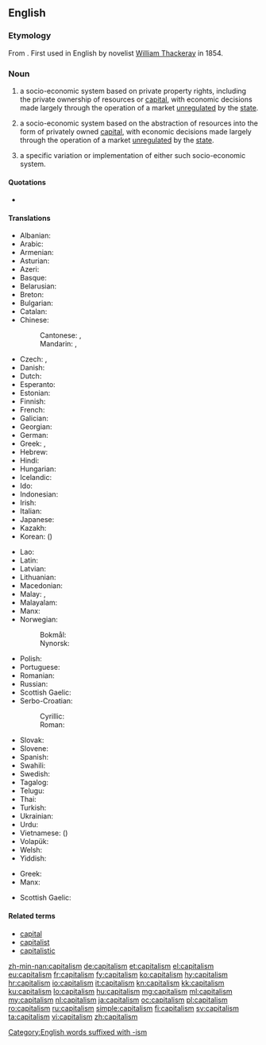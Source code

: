 ==English==
{{wikipedia}}

===Etymology===
From {{etyl|fr|en}} {{m|fr|capitalisme||the condition of one who is rich}}. First used in English by novelist [[w:William Thackeray|William Thackeray]] in 1854.

===Noun===
{{en-noun|~}}

# {{label|en|politics|uncountable}} a socio-economic system based on private property rights, including the private ownership of resources or [[capital]], with economic decisions made largely through the operation of a market [[unregulated]] by the [[state]].
# {{label|en|economics|uncountable}} a socio-economic system based on the abstraction of resources into the form of privately owned [[capital]], with economic decisions made largely through the operation of a market [[unregulated]] by the [[state]].
# {{label|en|countable}} a specific variation or implementation of either such socio-economic system.

====Quotations====
<!--unclear to what sense this first use (?) would belong. hardly surprising since there is no discernible difference between the first two senses-->
* {{quote-book|title=[[w:The Newcomes|The Newcomes]]: memoirs of a most respectable family|volume=2|page=75|author=[[w:William Makepeace Thackeray|William Makepeace Thackeray]]|year=1855|passage=The Prince de Moncontour took his place with great gravity at the Paris board, whither Barnes made frequent flying visits. The sense of '''capitalism''' sobered and dignified Paul de Florac: at the age of five-and-forty he was actually giving up being a young man, and was not ill-pleased at having to enlarge his waistcoats, and to show a little gray in his mustache.}}

====Translations====
{{trans-top|socio-economic system based on private property rights}}
* Albanian: {{t|sq|kapitalizmi}}
* Arabic: {{t|ar|رَأْسْمَالِيَّة|f|tr=raʾs-māliyya}}
* Armenian: {{t+|hy|կապիտալիզմ}}
* Asturian: {{t|ast|capitalismu|m}}
* Azeri: {{t|az|kapitalizm}}
* Basque: {{t|eu|kapitalismo}}
* Belarusian: {{t|be|капіталі́зм|m|sc=Cyrl}}
* Breton: {{t|br|kapitalouriezh|f}}
* Bulgarian: {{t|bg|капитали́зъм|m|sc=Cyrl}}
* Catalan: {{t|ca|capitalisme}}
* Chinese:
*: Cantonese: {{t|yue|資本主義|sc=Hani}}, {{t|yue|资本主义|tr=zi1 bun2 zyu2 ji3|sc=Hani}}
*: Mandarin: {{t|cmn|資本主義|sc=Hani}}, {{t+|cmn|资本主义|tr=zīběnzhǔyì|sc=Hani}}
* Czech: {{t+|cs|kapitalismus}}, {{t+|cs|kapitalizmus}}
* Danish: {{t|da|kapitalisme|c}}
* Dutch: {{t+|nl|kapitalisme|n}}
* Esperanto: {{t|eo|kapitalismo}}
* Estonian: {{t|et|kapitalism}}
* Finnish: {{t+|fi|kapitalismi}}
* French: {{t+|fr|capitalisme|m}}
* Galician: {{t+|gl|capitalismo|m}}
* Georgian: {{t|ka|კაპიტალიზმი}}
* German: {{t+|de|Kapitalismus|m}}
* Greek: {{t+|el|κεφαλαιοκρατία|f}}, {{t+|el|καπιταλισμός|m}}
* Hebrew: {{t+|he|קפיטליזם|m|tr=kapitalizm|sc=Hebr}}
* Hindi: {{t|hi|पूंजीवाद|m|tr=pū̃jīvād}}
* Hungarian: {{t+|hu|kapitalizmus}}
* Icelandic: {{t|is|auðvaldsskipulag}}
* Ido: {{t+|io|kapitalismo}}
* Indonesian: {{t+|id|kapitalisme}}
* Irish: {{t|ga|caipitleachas|m}}
* Italian: {{t+|it|capitalismo|m}}
* Japanese: {{t+|ja|資本主義|tr=しほんしゅぎ, shihonshugi}}
* Kazakh: {{t+|kk|капитализм|sc=Cyrl}}
* Korean: {{t+|ko|자본주의|sc=Kore}} ({{t+|ko|資本主義|sc=Kore}})
{{trans-mid}}
* Lao: {{t-needed|lo}}
* Latin: {{t|la|capitalismus|m}}
* Latvian: {{t|lv|kapitālisms|m}}
* Lithuanian: {{t|lt|kapitalizmas|m}}
* Macedonian: {{t|mk|капитали́зам|m}}
* Malay: {{t|ms|faham kapitalis}}, {{t|ms|kapitalisme}}
* Malayalam: {{t|ml|മുതലാളിത്തം|sc=Mlym}}
* Manx: {{t|gv|bun-argidys|m}}
* Norwegian:
*: Bokmål: {{t+|nb|kapitalisme|m}}
*: Nynorsk: {{t|nn|kapitalisme|m}}
* Polish: {{t+|pl|kapitalizm|m}}
* Portuguese: {{t+|pt|capitalismo|m}}
* Romanian: {{t+|ro|capitalism|n}}
* Russian: {{t+|ru|капитали́зм|m}}
* Scottish Gaelic: {{t|gd|calpachas|m}}
* Serbo-Croatian:
*: Cyrillic: {{t|sh|капиталѝзам|m}}
*: Roman: {{t+|sh|kapitalìzam|m}}
* Slovak: {{t|sk|kapitalizmus|m}}
* Slovene: {{t+|sl|kapitalizem|m}}
* Spanish: {{t+|es|capitalismo}}
* Swahili: {{t|sw|ubepari}}
* Swedish: {{t+|sv|kapitalism}}
* Tagalog: {{t|tl|puhunanan}}
* Telugu: {{t|te|పెట్టుబడిదారీ|sc=Telu}}
* Thai: {{t|th|ลัทธิทุนนิยม|tr=láttí thunniym|sc=Thai}}
* Turkish: {{t+|tr|kapitalizm}}
* Ukrainian: {{t+|uk|капіталі́зм|m|sc=Cyrl}}
* Urdu: {{t|ur|پونجیواد|m|tr=pū̃jīvād|sc=ur-Arab}}
* Vietnamese: {{t|vi|chủ nghĩa tư bản}} ({{t|vi|主義資本}})
* Volapük: {{t+|vo|katädim}}
* Welsh: {{t|cy|cyfalafiaeth|f}}
* Yiddish: {{t|yi|קאַפּיטאַליזם|m}}
{{trans-bottom}}

{{trans-top|socio-economic system based on the abstraction of resources}}
* Greek: {{t+|el|κεφαλαιοκρατία|f}}
* Manx: {{t|gv|bun-argidys|m}}
{{trans-mid}}
* Scottish Gaelic: {{t|gd|calpachas|m}}
{{trans-bottom}}

====Related terms====
* [[capital]]
* [[capitalist]]
* [[capitalistic]]

[[Category:English words suffixed with -ism]]

[[zh-min-nan:capitalism]]
[[de:capitalism]]
[[et:capitalism]]
[[el:capitalism]]
[[eu:capitalism]]
[[fr:capitalism]]
[[fy:capitalism]]
[[ko:capitalism]]
[[hy:capitalism]]
[[hr:capitalism]]
[[io:capitalism]]
[[it:capitalism]]
[[kn:capitalism]]
[[kk:capitalism]]
[[ku:capitalism]]
[[lo:capitalism]]
[[hu:capitalism]]
[[mg:capitalism]]
[[ml:capitalism]]
[[my:capitalism]]
[[nl:capitalism]]
[[ja:capitalism]]
[[oc:capitalism]]
[[pl:capitalism]]
[[ro:capitalism]]
[[ru:capitalism]]
[[simple:capitalism]]
[[fi:capitalism]]
[[sv:capitalism]]
[[ta:capitalism]]
[[vi:capitalism]]
[[zh:capitalism]]